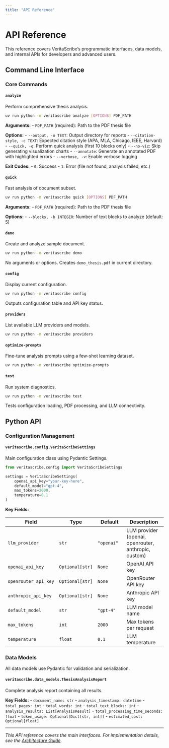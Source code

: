 ```yaml
---
title: "API Reference"
---
```


# API Reference

This reference covers VeritaScribe's programmatic interfaces, data models, and internal APIs for developers and advanced users.

## Command Line Interface

### Core Commands

#### `analyze`

Perform comprehensive thesis analysis.

```bash
uv run python -m veritascribe analyze [OPTIONS] PDF_PATH
```

**Arguments:**
- `PDF_PATH` (required): Path to the PDF thesis file

**Options:**
- `--output, -o TEXT`: Output directory for reports
- `--citation-style, -c TEXT`: Expected citation style (APA, MLA, Chicago, IEEE, Harvard)
- `--quick, -q`: Perform quick analysis (first 10 blocks only)
- `--no-viz`: Skip generating visualization charts
- `--annotate`: Generate an annotated PDF with highlighted errors
- `--verbose, -v`: Enable verbose logging

**Exit Codes:**
- `0`: Success
- `1`: Error (file not found, analysis failed, etc.)

#### `quick`

Fast analysis of document subset.

```bash
uv run python -m veritascribe quick [OPTIONS] PDF_PATH
```

**Arguments:**
- `PDF_PATH` (required): Path to the PDF thesis file  

**Options:**
- `--blocks, -b INTEGER`: Number of text blocks to analyze (default: 5)

#### `demo`

Create and analyze sample document.

```bash
uv run python -m veritascribe demo
```

No arguments or options. Creates `demo_thesis.pdf` in current directory.

#### `config`

Display current configuration.

```bash
uv run python -m veritascribe config
```

Outputs configuration table and API key status.

#### `providers`

List available LLM providers and models.

```bash
uv run python -m veritascribe providers
```

#### `optimize-prompts`

Fine-tune analysis prompts using a few-shot learning dataset.

```bash
uv run python -m veritascribe optimize-prompts
```

#### `test`

Run system diagnostics.

```bash
uv run python -m veritascribe test
```

Tests configuration loading, PDF processing, and LLM connectivity.

## Python API

### Configuration Management

#### `veritascribe.config.VeritaScribeSettings`

Main configuration class using Pydantic Settings.

```python
from veritascribe.config import VeritaScribeSettings

settings = VeritaScribeSettings(
    openai_api_key="your-key-here",
    default_model="gpt-4",
    max_tokens=2000,
    temperature=0.1
)
```

**Key Fields:**

| Field | Type | Default | Description |
|-------|------|---------|-------------|
| `llm_provider` | `str` | `"openai"` | LLM provider (openai, openrouter, anthropic, custom) |
| `openai_api_key` | `Optional[str]` | `None` | OpenAI API key |
| `openrouter_api_key` | `Optional[str]` | `None` | OpenRouter API key |
| `anthropic_api_key` | `Optional[str]` | `None` | Anthropic API key |
| `default_model` | `str` | `"gpt-4"` | LLM model name |
| `max_tokens` | `int` | `2000` | Max tokens per request |
| `temperature` | `float` | `0.1` | LLM temperature |

### Data Models

All data models use Pydantic for validation and serialization.

#### `veritascribe.data_models.ThesisAnalysisReport`

Complete analysis report containing all results.

**Key Fields:**
- `document_name: str`
- `analysis_timestamp: datetime`
- `total_pages: int`
- `total_words: int`
- `total_text_blocks: int`
- `analysis_results: List[AnalysisResult]`
- `total_processing_time_seconds: float`
- `token_usage: Optional[Dict[str, int]]`
- `estimated_cost: Optional[float]`

---

*This API reference covers the main interfaces. For implementation details, see the [Architecture Guide](architecture.qmd).* 
